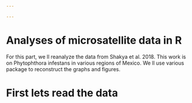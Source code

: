 ```yaml
---

---
```



# Analyses of microsatellite data in R

For this part, we ll reanalyze the data from Shakya et al. 2018. This work is on Phytophthora infestans in various regions of Mexico. We ll use various package to reconstruct the graphs and figures.


# First lets read the data

```r

```

